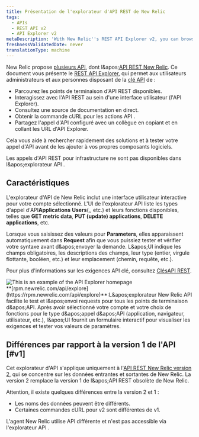 ```yaml
---
title: Présentation de l'explorateur d'API REST de New Relic
tags:
  - APIs
  - REST API v2
  - API Explorer v2
metaDescription: 'With New Relic''s REST API Explorer v2, you can browse available API endpoints, interact with the API in a user interface, and view a live documentation source.'
freshnessValidatedDate: never
translationType: machine
---
```


New Relic propose [plusieurs API](/docs/apis/getting-started/introduction-new-relic-apis), dont l&amp;apos;[API REST New Relic](/docs/apis/rest-api-v2/getting-started/introduction-new-relic-rest-api-v2). Ce document vous présente le [REST API Explorer](https://api.newrelic.com), qui permet aux utilisateurs administrateurs et aux personnes disposant de la [clé API](/docs/apis/rest-api-v2/getting-started/introduction-new-relic-rest-api-v2#api_key) de :

* Parcourez les points de terminaison d'API REST disponibles.
* Interagissez avec l'API REST au sein d'une interface utilisateur (l'API Explorer).
* Consultez une source de documentation en direct.
* Obtenir la commande cURL pour les actions API .
* Partagez l'appel d'API configuré avec un collègue en copiant et en collant les URL d'API Explorer.

Cela vous aide à rechercher rapidement des solutions et à tester votre appel d'API avant de les ajouter à vos propres composants logiciels.

Les appels d'API REST pour infrastructure <InlinePopover type="alerts" />ne sont pas disponibles dans l&amp;apos;explorateur API .

## Caractéristiques

L'explorateur d'API de New Relic inclut une interface utilisateur interactive pour votre compte sélectionné. L'UI de l'explorateur API liste les types d'appel d'API<DNT>**Applications**</DNT> <DNT>**Users**</DNT>(,, etc.) et leurs fonctions disponibles, telles que <DNT>**GET metric data**</DNT>, <DNT>**PUT (update) applications**</DNT>, <DNT>**DELETE applications**</DNT>, etc.

Lorsque vous saisissez des valeurs pour <DNT>**Parameters**</DNT>, elles apparaissent automatiquement dans <DNT>**Request**</DNT> afin que vous puissiez tester et vérifier votre syntaxe avant d&amp;apos;envoyer la demande. L&amp;apos;UI indique les champs obligatoires, les descriptions des champs, leur type (entier, virgule flottante, booléen, etc.) et leur emplacement (chemin, requête, etc.).

Pour plus d'informations sur les exigences API clé, consultez [ClésAPI REST](/docs/apis/rest-api-v2/getting-started/introduction-new-relic-rest-api-v2#api_key).

<img title="API_explorer_main_page.png" alt="This is an example of the API Explorer homepage" src="/images/apis-and-data_screenshot-full_REST-API-explorer.webp" />

<figcaption>
  <DNT>**[rpm.newrelic.com/api/explore](https://rpm.newrelic.com/api/explore)**</DNT>:L&amp;apos;explorateur New Relic API facilite le test et l&amp;apos;envoi requests pour tous les points de terminaison d&amp;apos;API. Après avoir sélectionné votre compte et votre choix de fonctions pour le type d&amp;apos;appel d&amp;apos;API (application, navigateur, utilisateur, etc.), l&amp;apos;UI fournit un formulaire interactif pour visualiser les exigences et tester vos valeurs de paramètres.
</figcaption>

## Différences par rapport à la version 1 de l'API [#v1]

Cet explorateur d'API s'applique uniquement à l'[API REST New Relic version 2](/docs/apm/apis/requirements/new-relic-rest-api-v2-getting-started), qui se concentre sur les données entrantes et sortantes de New Relic. La version 2 remplace la version 1 de l&amp;apos;API REST obsolète de New Relic.

Attention, il existe quelques différences entre la version 2 et 1 :

* Les noms des données peuvent être différents.
* Certaines commandes cURL pour v2 sont différentes de v1.

<Callout variant="tip">
  L'agent New Relic utilise API différente et n'est pas accessible via l'explorateur API .
</Callout>